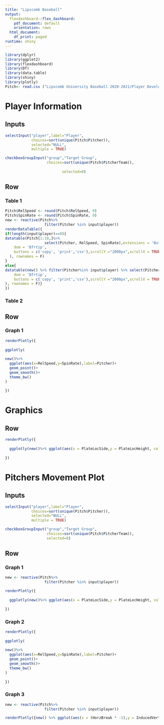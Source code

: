 ---
title: "Lipscomb Baseball"
output:
  flexdashboard::flex_dashboard:
    pdf_document: default
    orientation: rows
  html_document:
    df_print: paged
runtime: shiny
---

<style>                     
.navbar {
  background-color:purple;
  border-color:yellow;
}
.navbar-brand {
color:yellow!important;
}
</style>  


```{r data, include=FALSE}
library(dplyr)
library(ggplot2)
library(flexdashboard)
library(DT)
library(data.table)
library(shiny)
library(plotly)
Pitch<- read.csv ("Lipscomb University Baseball 2020-2021/Player Development/TrackMan 2021/Season/Creighton/20210226-Lipscomb-1_unverified.csv")
```



Player Information
===================

Inputs {.sidebar}
-------------------------------------

```{r dynamic elements}

selectInput("player",label="Player",
            choices=sort(unique(Pitch$Pitcher)),
            selected="NULL",
            multiple = TRUE)

checkboxGroupInput("group","Target Group",
                   choices=sort(unique(Pitch$PitcherTeam)),
            
                          selected=0)
```


Row
------

### Table 1

```{r}
Pitch$RelSpeed <- round(Pitch$RelSpeed, 0)
Pitch$SpinRate <- round(Pitch$SpinRate, 0)
new <- reactive(Pitch%>%
                  filter(Pitcher %in% input$player))
renderDataTable({
if(length(input$player)==0){
datatable(Pitch[1:10,]%>%
                  select(Pitcher, RelSpeed, SpinRate),extensions = 'Buttons',editable = TRUE, options = list(
    dom = 'Bfrtip',
    buttons = c('copy', 'print','csv'),scrollY ="2000px",scrollX = TRUE, paging = F
  ), rownames = F)
}
else{
datatable(new() %>% filter(Pitcher%in% input$player) %>% select(Pitcher, RelSpeed, SpinRate), extensions = 'Buttons',editable = TRUE, options = list(
    dom = 'Bfrtip',
    buttons = c('copy', 'print','csv'),scrollY ="2000px",scrollX = TRUE, paging = F
), rownames = F)}
})

```
### Table 2

Row
----------

### Graph 1


```{r}
renderPlotly({
  
ggplotly(
  
new()%>%
  ggplot(aes(x=RelSpeed,y=SpinRate),label=Pitcher)+
  geom_point()+
  geom_smooth()+
  theme_bw()
)  
  
})
```

Graphics
===================


Row
------

```{r}

renderPlotly({
  
  ggplotly(new()%>% ggplot(aes(x = PlateLocSide,y = PlateLocHeight, color = TaggedPitchType)) + geom_point() + theme_bw() + ggtitle("Todd Henderson Overall vs. App State 4/18/21") + geom_segment(aes(x = -.85, y = 3.5, xend = .85, yend = 3.5))+ geom_segment(aes(x =-.85, y = 1.5, xend = .85, yend = 1.5))+ geom_segment(aes(x = .85, y = 1.5 , xend = .85, yend = 3.5))+geom_segment(aes(x = -.85, y = 1.5, xend = -.85 , yend = 3.5)))
  
})

```


Pitchers Movement Plot
======================

Inputs {.sidebar}
-------------------------------------

```{r dynamic elements 2}

selectInput("player",label="Player",
            choices=sort(unique(Pitch$Pitcher)),
            selected="NULL",
            multiple = TRUE)

checkboxGroupInput("group","Target Group",
                   choices=sort(unique(Pitch$PitcherTeam)),
                   selected=0)

```

Row
----

### Graph 1

```{r pitchers movement plot}

new <- reactive(Pitch%>%
                  filter(Pitcher %in% input$player))

renderPlotly({
  
  ggplotly(new()%>% ggplot(aes(x = PlateLocSide,y = PlateLocHeight, color = TaggedPitchType)) + geom_point() + theme_bw() + ggtitle("Todd Henderson Overall vs. App State 4/18/21") + geom_segment(aes(x = -.85, y = 3.5, xend = .85, yend = 3.5))+ geom_segment(aes(x =-.85, y = 1.5, xend = .85, yend = 1.5))+ geom_segment(aes(x = .85, y = 1.5 , xend = .85, yend = 3.5))+geom_segment(aes(x = -.85, y = 1.5, xend = -.85 , yend = 3.5)))
  
})
```

### Graph 2

```{r pitchers plot}

renderPlotly({
  
ggplotly(
  
new()%>%
  ggplot(aes(x=RelSpeed,y=SpinRate),label=Pitcher)+
  geom_point()+
  geom_smooth()+
  theme_bw()
)  
  
})

```

### Graph 3


```{r pitchers movement plot 3}

new <- reactive(Pitch%>%
                  filter(Pitcher %in% input$player))

renderPlotly({new() %>% ggplot(aes(x = (HorzBreak * -1),y = InducedVertBreak,color = PitchType)) + geom_point(alpha = 0.4) + theme_bw() + xlim(-20,20) + ylim(-20,20) + ggtitle('Pitcher X Movement Plot 2019 (Catchers Perspective)') + xlab("Horizontal Movement (inches)") + ylab("Vertical Movement (inches)") + geom_vline(xintercept = 0,linetype = 'dashed') + geom_hline(yintercept = 0,linetype = 'dashed') + annotate("text",x = 0,y = 20,label = "Carry") + annotate("text",x = 0,y = -20,label = "Sink") + annotate("text",x = -18.5,y = 1,label = "Gloveside") + annotate("text",x = 18.5,y = 1,label = "Armside") + annotate("text",x = 8,y = 14,label = 93) + annotate("text",x = 12,y = 5,label = 87) + annotate("text",x = -5,y = 1,label = 84) + annotate("label", x = 0, y = 20, label = "Carry") + annotate("label",x = 0,y = -20,label = "Sink") + annotate("label",x = 18.5,y=1.5,label = "Armside") + annotate("label",x = -18,y = 1.5,label = "Gloveside")})

```

```
```








